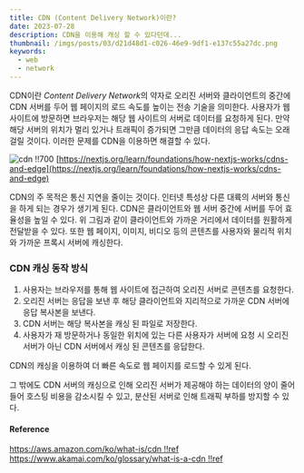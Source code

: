 ```yaml
---
title: CDN (Content Delivery Network)이란?
date: 2023-07-28
description: CDN을 이용해 캐싱 할 수 있다던데...
thumbnail: /imgs/posts/03/d21d48d1-c026-46e9-9df1-e137c55a27dc.png
keywords:
  - web
  - network
---
```


CDN이란 *Content Delivery Network*의 약자로 오리진 서버와 클라이언트의 중간에 CDN 서버를 두어 웹 페이지의 로드 속도를 높이는 전송 기술을 의미한다.
사용자가 웹 사이트에 방문하면 브라우저는 해당 웹 사이트의 서버로 데이터를 요청하게 된다. 만약 해당 서버의 위치가 멀리 있거나 트래픽이 증가되면
그만큼 데이터의 응답 속도는 오래 걸릴 것이다. 이러한 문제를 CDN을 이용하면 해결할 수 있다.

![cdn !!700](/imgs/posts/03/d21d48d1-c026-46e9-9df1-e137c55a27dc.png)
[https://nextjs.org/learn/foundations/how-nextjs-works/cdns-and-edge](https://nextjs.org/learn/foundations/how-nextjs-works/cdns-and-edge)

CDN의 주 목적은 통신 지연을 줄이는 것이다. 인터넷 특성상 다른 대륙의 서버와 통신을 하게 되는 경우가 생기게 된다.
CDN은 클라이언트와 웹 서버 중간에 서버를 두어 효율성을 높일 수 있다. 위 그림과 같이 클라이언트와 가까운 거리에서 데이터를 원활하게 전달받을 수 있다.
또한 웹 페이지, 이미지, 비디오 등의 콘텐츠를 사용자와 물리적 위치와 가까운 프록시 서버에 캐싱한다.

### CDN 캐싱 동작 방식

1. 사용자는 브라우저를 통해 웹 사이트에 접근하여 오리진 서버로 콘텐츠를 요청한다.
2. 오리진 서버는 응답을 보낸 후 해당 클라이언트와 지리적으로 가까운 CDN 서버에 응답 복사본을 보낸다.
3. CDN 서버는 해당 복사본을 캐싱 된 파일로 저장한다.
4. 사용자가 재 방문하거나 동일한 위치에 있는 다른 사용자가 서버에 요청 시 오리진 서버가 아닌 CDN 서버에서 캐싱 된 콘텐츠를 응답한다.

CDN의 캐싱을 이용하여 더 빠른 속도로 웹 페이지를 로드할 수 있게 된다.

그 밖에도 CDN 서버의 캐싱으로 인해 오리진 서버가 제공해야 하는 데이터의 양이 줄어들어 호스팅 비용을 감소시킬 수 있고, 분산된 서버로 인해 트래픽 부하를 방지할 수 있다.

#### Reference

[https://aws.amazon.com/ko/what-is/cdn !!ref](https://aws.amazon.com/ko/what-is/cdn)
[https://www.akamai.com/ko/glossary/what-is-a-cdn !!ref](https://www.akamai.com/ko/glossary/what-is-a-cdn)
